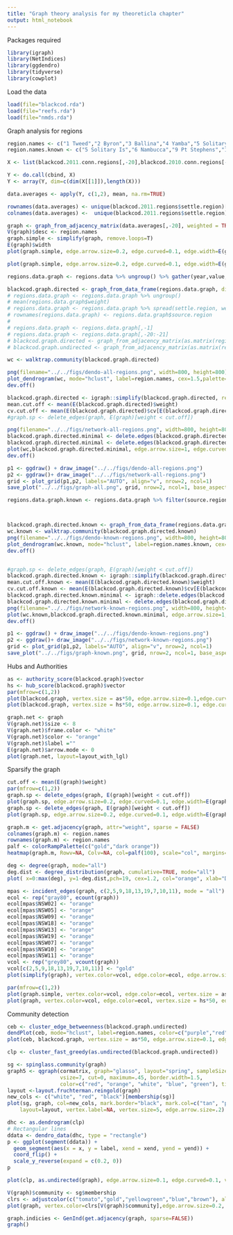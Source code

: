 ```yaml
---
title: "Graph theory analysis for my theoreticla chapter"
output: html_notebook
---
```


Packages required
```r
library(igraph)
library(NetIndices)
library(ggdendro)
library(tidyverse)
library(cowplot)
```


Load the data
```r
load(file="blackcod.rda")
load(file="reefs.rda")
load(file="nmds.rda")
```

Graph analysis for regions
```r

region.names <- c("1 Tweed","2 Byron","3 Ballina","4 Yamba","5 Solitary Is","6 Nambucca","7 Pt Macquarie","8 Crowdy Bay","9 Pt Stephens","10 Newcastle","11 Sydney","12 Wollongong","13 Jervis Bay","14 Ulladulla","15 Batemans Bay","16 Merimbula","17 Eden","18 Lord Howe Is","19 EM Reefs")
region.names.known <- c("5 Solitary Is","6 Nambucca","9 Pt Stephens","18 Lord Howe Is","19 EM Reefs")

X <- list(blackcod.2011.conn.regions[,-20],blackcod.2010.conn.regions[-20:-21],blackcod.2009.conn.regions[,-20:-21],blackcod.2008.conn.regions[,-20:-21],blackcod.2007.conn.regions[,-20:-21],blackcod.2006.conn.regions[,-20:-21],blackcod.2005.conn.regions[,-20:-21],blackcod.2004.conn.regions[,-20:-21])

Y <- do.call(cbind, X)
Y <- array(Y, dim=c(dim(X[[1]]),length(X)))

data.averages <- apply(Y, c(1,2), mean, na.rm=TRUE)

rownames(data.averages) <- unique(blackcod.2011.regions$settle.region)[-20]
colnames(data.averages) <-  unique(blackcod.2011.regions$settle.region)[-20]

graph <- graph_from_adjacency_matrix(data.averages[,-20], weighted = TRUE)
V(graph)$desc <- region.names
graph.simple <- simplify(graph, remove.loops=T)
E(graph)$width
plot(graph.simple, edge.arrow.size=0.2, edge.curved=0.1, edge.width=E(graph)$weight/500, vertex.label.family="Helvetica", vertex.label.color="black", vertex.label.cex=0.9,vertex.label=region.names, vertex.label.font=2)

plot(graph.simple, edge.arrow.size=0.2, edge.curved=0.1, edge.width=E(graph)$weight/500, vertex.label.family="Helvetica", vertex.label.color="gray40", vertex.label.cex=0.9,vertex.label=region.names, vertex.label.font=2, vertex.shape="none")
```

```r
regions.data.graph <- regions.data %>% ungroup() %>% gather(year,value,3:10) %>% group_by(source.region, settle.region) %>% summarise(weight = round(mean(value),0), cv = round((sd(value)/mean(value))*100,0)) %>% filter(settle.region != "VIC" & settle.region != "QLD") %>% replace_na(list(weight = 0, cv= 0))

blackcod.graph.directed <- graph_from_data_frame(regions.data.graph, directed=TRUE)
# regions.data.graph <- regions.data.graph %>% ungroup()
# mean(regions.data.graph$weight)
# regions.data.graph <- regions.data.graph %>% spread(settle.region, weight, fill=0) 
# rownames(regions.data.graph) <- regions.data.graph$source.region
# 
# regions.data.graph <- regions.data.graph[,-1]
# regions.data.graph <- regions.data.graph[,-20:-21]
# blackcod.graph.directed <- graph_from_adjacency_matrix(as.matrix(regions.data.graph), mode=c("directed"), weighted=TRUE)
# blackcod.graph.undirected <- graph_from_adjacency_matrix(as.matrix(regions.data.graph), mode=c("undirected"), weighted=TRUE)

wc <- walktrap.community(blackcod.graph.directed)

png(filename="../../figs/dendo-all-regions.png", width=800, height=800)
plot_dendrogram(wc, mode="hclust", label=region.names, cex=1.5,palette=c("mediumpurple","tomato","turquoise1","limegreen"))
dev.off()

blackcod.graph.directed <- igraph::simplify(blackcod.graph.directed, remove.multiple = FALSE, remove.loops=TRUE)
mean.cut.off <- mean(E(blackcod.graph.directed)$weight)
cv.cut.off <- mean(E(blackcod.graph.directed)$cv[E(blackcod.graph.directed)$cv > 0])
#graph.sp <- delete_edges(graph, E(graph)[weight < cut.off])

png(filename="../../figs/network-all-regions.png", width=800, height=800)
blackcod.graph.directed.minimal <- delete.edges(blackcod.graph.directed, E(blackcod.graph.directed)[cv > cv.cut.off])
blackcod.graph.directed.minimal <- delete.edges(blackcod.graph.directed.minimal, E(blackcod.graph.directed.minimal)[weight < mean.cut.off])
plot(wc,blackcod.graph.directed.minimal, edge.arrow.size=1, edge.curved=0.1, edge.width=E(blackcod.graph.directed.minimal)$weight/500, vertex.label.family="Helvetica", vertex.label.color="black", vertex.label.cex=1.5, vertex.label=region.names, vertex.label.dist=2, vertex.size=5, layout=layout_in_circle)
dev.off()

p1 <- ggdraw() + draw_image("../../figs/dendo-all-regions.png")
p2 <- ggdraw()+ draw_image("../../figs/network-all-regions.png")
grid <- plot_grid(p1,p2, labels="AUTO", align="v", nrow=2, ncol=1)
save_plot("../../figs/graph-all.png", grid, nrow=2, ncol=1, base_aspect_ratio = 1.1)
```

```r
regions.data.graph.known <- regions.data.graph %>% filter(source.region == 'NSW05' | source.region == 'NSW06' | source.region == 'NSW09' | source.region == 'NSW18' | source.region == 'NSW19') %>% filter(settle.region == 'NSW05' | settle.region == 'NSW06' | settle.region == 'NSW09' | settle.region == 'NSW18' | settle.region == 'NSW19')



blackcod.graph.directed.known <- graph_from_data_frame(regions.data.graph.known, directed=TRUE)
wc.known <- walktrap.community(blackcod.graph.directed.known)
png(filename="../../figs/dendo-known-regions.png", width=800, height=800)
plot_dendrogram(wc.known, mode="hclust", label=region.names.known, cex=1.5, palette=c("turquoise1","tomato"))
dev.off()


#graph.sp <- delete_edges(graph, E(graph)[weight < cut.off])
blackcod.graph.directed.known <- igraph::simplify(blackcod.graph.directed.known, remove.multiple = FALSE, remove.loops=TRUE)
mean.cut.off.known <- mean(E(blackcod.graph.directed.known)$weight)
cv.cut.off.known <- mean(E(blackcod.graph.directed.known)$cv[E(blackcod.graph.directed.known)$cv > 0])
blackcod.graph.directed.known.minimal <- igraph::delete.edges(blackcod.graph.directed.known, E(blackcod.graph.directed.known)[cv > cv.cut.off.known])
blackcod.graph.directed.known.minimal <- delete.edges(blackcod.graph.directed.known.minimal, E(blackcod.graph.directed.known.minimal)[weight < mean.cut.off.known])
png(filename="../../figs/network-known-regions.png", width=800, height=800)
plot(wc.known,blackcod.graph.directed.known.minimal, edge.arrow.size=1, edge.curved=0.1, edge.width=E(blackcod.graph.directed.known.minimal)$weight/500, vertex.label.family="Helvetica", vertex.label = region.names.known, vertex.label.color="black", vertex.label.cex=1.5, vertex.label.dist=2, vertex.size=5, layout=layout_in_circle)
dev.off()

p1 <- ggdraw() + draw_image("../../figs/dendo-known-regions.png")
p2 <- ggdraw()+ draw_image("../../figs/network-known-regions.png")
grid <- plot_grid(p1,p2, labels="AUTO", align="v", nrow=2, ncol=1)
save_plot("../../figs/graph-known.png", grid, nrow=2, ncol=1, base_aspect_ratio = 1.1)

```

Hubs and Authorities
```r

as <- authority_score(blackcod.graph)$vector
hs <- hub_score(blackcod.graph)$vector
par(mfrow=c(1,2))
plot(blackcod.graph, vertex.size = as*50, edge.arrow.size=0.1,edge.curved=0.1,vertex.label=region.names, main="Links out", vertex.label.family="Helvetica", vertex.label.color="black", vertex.label.cex=0.7)
plot(blackcod.graph, vertex.size = hs*50, edge.arrow.size=0.1, edge.curved=0.1,vertex.label=region.names,main="Links in", vertex.label.family="Helvetica", vertex.label.color="black", vertex.label.cex=0.7)
```


```r
graph.net <- graph
V(graph.net)$size <- 8
V(graph.net)$frame.color <- "white"
V(graph.net)$color <- "orange"
V(graph.net)$label =""
E(graph.net)$arrow.mode <- 0
plot(graph.net, layout=layout_with_lgl)
```

Sparsify the graph
```r
cut.off <- mean(E(graph)$weight)
par(mfrow=c(1,2))
graph.sp <- delete_edges(graph, E(graph)[weight < cut.off])
plot(graph.sp, edge.arrow.size=0.2, edge.curved=0.1, edge.width=E(graph)$weight/500, vertex.label.family="Helvetica", vertex.label.color="gray40", vertex.label.cex=0.9,vertex.label=region.names, vertex.label.font=2, vertex.shape="none",main="Strong")
graph.sp <- delete_edges(graph, E(graph)[weight < cut.off])
plot(graph.sp, edge.arrow.size=0.2, edge.curved=0.1, edge.width=E(graph)$weight/500, vertex.label.family="Helvetica", vertex.label.color="gray40", vertex.label.cex=0.9,vertex.label=region.names, vertex.label.font=2, vertex.shape="none",main="Weak")
```

```r
graph.m <- get.adjacency(graph, attr="weight", sparse = FALSE)
colnames(graph.m) <- region.names
rownames(graph.m) <- region.names
palf <- colorRampPalette(c("gold","dark orange"))
heatmap(graph.m, Rowv=NA, Colv=NA, col=palf(100), scale="col", margins=c(10,10))

```

```r
deg <- degree(graph, mode="all")
deg.dist <- degree_distribution(graph, cumulative=TRUE, mode="all")
plot( x=0:max(deg), y=1-deg.dist,pch=19, cex=1.2, col="orange", xlab="Degree", ylab="Freq")
```

```r
mpas <- incident_edges(graph, c(2,5,9,18,13,19,7,10,11), mode = "all")
ecol <- rep("gray80", ecount(graph))
ecol[mpas$NSW02] <- "orange"
ecol[mpas$NSW05] <- "orange"
ecol[mpas$NSW09] <- "orange"
ecol[mpas$NSW18] <- "orange"
ecol[mpas$NSW13] <- "orange"
ecol[mpas$NSW19] <- "orange"
ecol[mpas$NSW07] <- "orange"
ecol[mpas$NSW10] <- "orange"
ecol[mpas$NSW11] <- "orange"
vcol <- rep("grey80", vcount(graph))
vcol[c(2,5,9,18,13,19,7,10,11)] <- "gold"
plot(simplify(graph), vertex.color=vcol, edge.color=ecol, edge.arrow.size=0.2, edge.curved=0.1, edge.width=E(graph)$weight/500, vertex.label.family="Helvetica", vertex.label.color="black", vertex.label.cex=0.9,vertex.label=region.names, vertex.label.font=2, main="MPAs", layout=layout_in_circle)

par(mfrow=c(1,2))
plot(graph.simple, vertex.color=vcol, edge.color=ecol, vertex.size = as*50, edge.arrow.size=0.1,edge.curved=0.1,vertex.label=region.names, main="Links out", vertex.label.family="Helvetica", vertex.label.color="black", vertex.label.cex=0.7)
plot(graph, vertex.color=vcol, edge.color=ecol, vertex.size = hs*50, edge.arrow.size=0.1, edge.curved=0.1,vertex.label=region.names,main="Links in", vertex.label.family="Helvetica", vertex.label.color="black", vertex.label.cex=0.7)

```

Community detection
```r

ceb <- cluster_edge_betweenness(blackcod.graph.undirected)
dendPlot(ceb, mode="hclust", label=region.names, color=c("purple","red","green","blue"))
plot(ceb, blackcod.graph, vertex.size = as*50, edge.arrow.size=0.1, edge.curved=0.1, vertex.label.family="Helvetica", vertex.label.color="black", vertex.label.cex=1.5,vertex.label=region.names)

clp <- cluster_fast_greedy(as.undirected(blackcod.graph.undirected))

sg <- spinglass.community(graph)
graph5 <- qgraph(cormatrix, graph="glasso", layout="spring", sampleSize = nrow(data),groups=group.spinglass, 
                 vsize=7, cut=0, maximum=.45, border.width=1.5,
                 color=c("red", "orange", "white", "blue", "green"), title="igraph spinglass")
layout <-layout.fruchterman.reingold(graph)
new_cols <- c("white", "red", "black")[membership(sg)]
plot(sg, graph, col=new_cols, mark.border="black", mark.col=c("tan", "pink", "lightgray"), 
    layout=layout, vertex.label=NA, vertex.size=5, edge.arrow.size=.2)

dhc <- as.dendrogram(clp)
# Rectangular lines
ddata <- dendro_data(dhc, type = "rectangle")
p <- ggplot(segment(ddata)) + 
  geom_segment(aes(x = x, y = label, xend = xend, yend = yend)) + 
  coord_flip() + 
  scale_y_reverse(expand = c(0.2, 0))
p

plot(clp, as.undirected(graph), edge.arrow.size=0.1, edge.curved=0.1, vertex.label.family="Helvetica", vertex.label.color="black", vertex.label.cex=0.7,vertex.label=region.names)

V(graph)$community <- sg$membership
clrs <- adjustcolor(c("tomato","gold","yellowgreen","blue","brown"), alpha=0.5)
plot(graph, vertex.color=clrs[V(graph)$community],edge.arrow.size=0.2, edge.curved=0.1, edge.width=E(graph)$weight/1000,vertex.label.family="Helvetica", vertex.label.color="black", vertex.label.cex=0.7,vertex.label=region.names, layout=layout)
```

```r
graph.indicies <- GenInd(get.adjacency(graph, sparse=FALSE))
graph()
```


